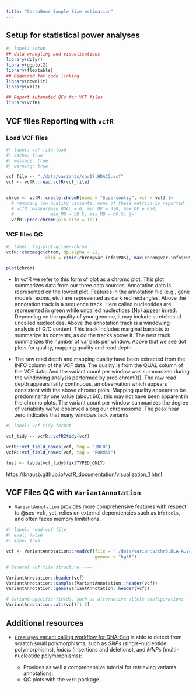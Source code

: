 ```yaml
---
title: "CartaGene Sample Size estimation"
---
```


## Setup for statistical power analyses

```r
#| label: setup
## data wrangling and visualisations
library(dplyr)
library(ggplot2)
library(flextable)
## Required for code linking
library(downlit)
library(xml2)

## Report automated QCs for VCF files
library(vcfR)
```

## VCF files Reporting with `vcfR` {#sec-vcfr}

### Load VCF files

```r
#| label: vcf-file-load
#| cache: true
#| message: true
#| warning: true

vcf_file <- "./data/variants/chr17.HDAC5.vcf"
vcf <- vcfR::read.vcfR(vcf_file)


chrom <- vcfR::create.chromR(name = "Supercontig", vcf = vcf) |> 
  # removing low quality variants, none of these metrics is reported
  # vcfR::masker(min_QUAL = 0, min_DP = 350, max_DP = 650, 
  #              min_MQ = 59.5, max_MQ = 60.5) |> 
  vcfR::proc.chromR(win.size = 1e2)

```

### VCF files QC

```r
#| label: fig-plot-qc-per-chrom
vcfR::chromoqc(chrom, dp.alpha = 22,
               xlim = c(min(chrom@var.info$POS), max(chrom@var.info$POS)))

plot(chrom)
```

- In vcfR we refer to this form of plot as a chromo plot. This plot summarizes data from our three data sources. Annotation data is represented on the lowest plot. Features in the annotation file (e.g., gene models, exons, etc.) are represented as dark red rectangles. Above the annotation track is a sequence track. Here called nucleotides are represented in green while uncalled nucleotides (Ns) appear in red. Depending on the quality of your genome, it may include stretches of uncalled nucleotides. Above the annotation track is a windowing analysis of G/C content. This track includes marginal barplots to summarize its contents, as do the tracks above it. The next track summarizes the number of variants per window. Above that we see dot plots for quality, mapping quality and read depth.

- The raw read depth and mapping quality have been extracted from the INFO column of the VCF data. The quality is from the QUAL column of the VCF data. And the variant count per window was summarized during the windowing analysis performed by proc.chromR(). The raw read depth appears fairly continuous, an observation which appears consistent with the above chromo plots. Mapping quality appears to be predominantly one value (about 60), this may not have been apparent in the chromo plots. The variant count per window summarizes the degree of variability we’ve observed along our chromosome. The peak near zero indicates that many windows lack variants


```r
#| label: vcf-tidy-format

vcf_tidy <- vcfR::vcfR2tidy(vcf)

vcfR::vcf_field_names(vcf, tag = "INFO")
vcfR::vcf_field_names(vcf, tag = "FORMAT")

test <- table(vcf_tidy$fix$TYPED_ONLY)

```



https://knausb.github.io/vcfR_documentation/visualization_1.html


## VCF Files QC with `VariantAnnotation`

- [`VariantAnnotation` provides more comprehensive features with respect to @sec-vcfr, yet, relies on external dependencies such as `bfctools`, and often faces memory limitations.]{fg="red"}

```r
#| label: read-vcf-file
#| eval: false
#| echo: true

vcf <- VariantAnnotation::readVcf(file = "./data/variants/chr6.HLA-A.vcf", 
                                  genome = "hg38")

# General vcf file structure ----

VariantAnnotation::header(vcf)
VariantAnnotation::samples(VariantAnnotation::header(vcf))
VariantAnnotation::geno(VariantAnnotation::header(vcf))

# Variant-specific fields, such as alternative allele configurations
VariantAnnotation::alt(vcf)[1:5]
```

## Additional resources

- [`FreeBayes` variant calling workflow for DNA-Seq](https://bioinformaticsworkbook.org/dataAnalysis/VariantCalling/freebayes-dnaseq-workflow.html) is able to detect from scratch small polymorphisms, such as *SNPs* (single-nucleotide polymorphisms), *indels* (insertions and deletions), and *MNPs* (multi-nucleotide polymorphisms):

  - Provides as well a comprehensive tutorial for retrieving variants annotations.
  - QC plots with the `vcfR` package.

